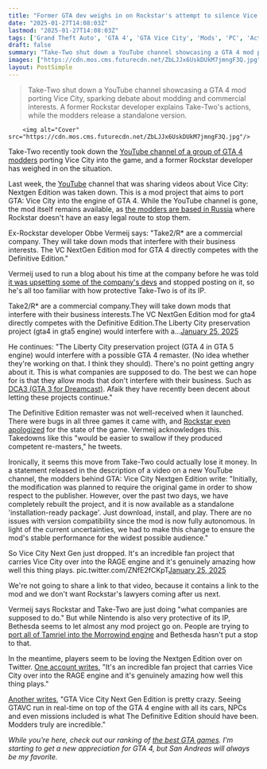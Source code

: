 ```yaml
---
title: "Former GTA dev weighs in on Rockstar's attempt to silence Vice City mod that ports the whole game to GTA 4: 'This is what companies are supposed to do'"
date: "2025-01-27T14:08:03Z"
lastmod: "2025-01-27T14:08:03Z"
tags: ['Grand Theft Auto', 'GTA 4', 'GTA Vice City', 'Mods', 'PC', 'Action', 'Open-World']
draft: false
summary: "Take-Two shut down a YouTube channel showcasing a GTA 4 mod porting Vice City, sparking debate about modding and commercial interests.  A former Rockstar developer explains Take-Two's actions, while the modders release a standalone version."
images: ["https://cdn.mos.cms.futurecdn.net/ZbLJJx6UskDUkM7jmngF3Q.jpg"]
layout: PostSimple
---
```

> Take-Two shut down a YouTube channel showcasing a GTA 4 mod porting Vice City, sparking debate about modding and commercial interests.  A former Rockstar developer explains Take-Two's actions, while the modders release a standalone version.


        <img alt="Cover" src="https://cdn.mos.cms.futurecdn.net/ZbLJJx6UskDUkM7jmngF3Q.jpg"/>
        
Take-Two recently took down the [<u>YouTube channel of a group of GTA 4 modders</u>](https://www.gamesradar.com/games/action/gta-4-modders-lose-their-youtube-channel-as-take-two-seems-to-continue-its-quest-to-obliterate-every-gta-mod-but-they-still-plan-to-deliver-their-upgraded-vice-city/) porting Vice City into the game, and a former Rockstar developer has weighed in on the situation.

Last week, the [YouTube](https://www.gamesradar.com/tag/youtube/) channel that was sharing videos about Vice City: Nextgen Edition was taken down. This is a mod project that aims to port GTA: Vice City into the engine of GTA 4. While the YouTube channel is gone, the mod itself remains available, as [<u>the modders are based in Russia</u>](https://www.gamesradar.com/games/grand-theft-auto/rockstar-literally-just-took-down-a-liberty-city-gta-5-mod-but-thats-not-stopping-these-modders-porting-vice-city-into-gta-4-and-they-might-just-get-away-with-it/) where Rockstar doesn't have an easy legal route to stop them.

Ex-Rockstar developer Obbe Vermeij says: "Take2/R* are a commercial company. They will take down mods that interfere with their business interests. The VC NextGen Edition mod for GTA 4 directly competes with the Definitive Edition."

Vermeij used to run a blog about his time at the company before he was told [<u>it was upsetting some of the company's devs</u>](https://www.gamesradar.com/ex-gta-dev-reveals-information-on-cut-content-and-a-scrapped-zombie-game-rockstar-promptly-tells-them-to-cut-it-out/) and stopped posting on it, so he's all too familiar with how protective Take-Two is of its IP.

Take2/R* are a commercial company.They will take down mods that interfere with their business interests.The VC NextGen Edition mod for gta4 directly competes with the Definitive Edition.The Liberty City preservation project (gta4 in gta5 engine) would interfere with a…[January 25, 2025](https://twitter.com/ObbeVermeij/status/1883238047015149881)

He continues: "The Liberty City preservation project (GTA 4 in GTA 5 engine) would interfere with a possible GTA 4 remaster. (No idea whether they're working on that. I think they should). There's no point getting angry about it. This is what companies are supposed to do. The best we can hope for is that they allow mods that don't interfere with their business. Such as [DCA3 (GTA 3 for Dreamcast)](https://www.gamesradar.com/games/grand-theft-auto/you-can-now-play-gta-3-on-a-sega-dreamcast-im-not-too-sure-why-youd-want-to-but-you-can/). Afaik they have recently been decent about letting these projects continue."

The Definitive Edition remaster was not well-received when it launched. There were bugs in all three games it came with, and [Rockstar even apologized](https://www.gamesradar.com/rockstar-apologizes-for-the-state-of-gta-trilogy/) for the state of the game. Vermeij acknowledges this. Takedowns like this "would be easier to swallow if they produced competent re-masters," he tweets.

Ironically, it seems this move from Take-Two could actually lose it money. In a statement released in the description of a video on a new YouTube channel, the modders behind GTA: Vice City Nextgen Edition write: "Initially, the modification was planned to require the original game in order to show respect to the publisher. However, over the past two days, we have completely rebuilt the project, and it is now available as a standalone 'installation-ready package'. Just download, install, and play. There are no issues with version compatibility since the mod is now fully autonomous. In light of the current uncertainties, we had to make this change to ensure the mod's stable performance for the widest possible audience."

So Vice City Next Gen just dropped. It's an incredible fan project that carries Vice City over into the RAGE engine and it's genuinely amazing how well this thing plays. pic.twitter.com/ZNfE2fCKpT[January 25, 2025](https://twitter.com/GmanLives/status/1883275994041377140)

We're not going to share a link to that video, because it contains a link to the mod and we don't want Rockstar's lawyers coming after us next.

Vermeij says Rockstar and Take-Two are just doing "what companies are supposed to do." But while Nintendo is also very protective of its IP, Bethesda seems to let almost any mod project go on. People are trying to [port all of Tamriel into the Morrowind engine](https://www.gamesradar.com/games/the-elder-scrolls/elder-scrolls-modders-have-released-a-playable-part-of-the-ambitious-project-tamriel-recreating-all-of-the-beloved-rpgs-regions-in-morrowind/) and Bethesda hasn't put a stop to that.

In the meantime, players seem to be loving the Nextgen Edition over on Twitter. [One account writes](https://x.com/GmanLives/status/1883275994041377140), "It's an incredible fan project that carries Vice City over into the RAGE engine and it's genuinely amazing how well this thing plays."

[Another writes](https://x.com/SynthPotato/status/1883844682087821759), "GTA Vice City Next Gen Edition is pretty crazy. Seeing GTAVC run in real-time on top of the GTA 4 engine with all its cars, NPCs and even missions included is what The Definitive Edition should have been. Modders truly are incredible."

*While you're here, check out our ranking of *[<em>the best GTA games</em>](https://www.gamesradar.com/best-gta-games/)*. I'm starting to get a new appreciation for GTA 4, but San Andreas will always be my favorite.*
        